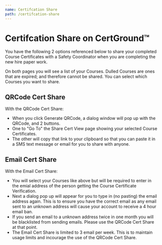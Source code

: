 ```yaml
---
name: Certifcation Share
path: /certifcation-share
---
```


# Certifcation Share on CertGround&trade;

You have the following 2 options referenced below to share your completed Course Certificates with a Safety Coordinator when you are completing the new hire paper work.

On both pages you will see a list of your Courses. Dulled Courses are ones that are expired; and therefore cannot be shared. You can select which Courses you want to share.

## QRCode Cert Share

With the QRCode Cert Share:

- When you click Generate QRCode, a dialog window will pop up with the QRCode, and 2 buttons.
- One to "Go To" the Share Cert View page showing your selected Course Certificates.
- The other will copy that link to your clipboard so that you can paste it in a SMS text message or email for you to share with anyone.

## Email Cert Share

With the Email Cert Share:

- You will select your Courses like above but will be required to enter in the emial address of the person getting the Course Certificate Verification.
- Next a dialog pop up will appear for you to type in (no pasting) the email address again. This is to ensure you have the correct email as any email sent to an unknown address will cause your account to receive a 4 hour email ban.
- If you send an email to a unknown address twice in one month you will be blacklisted from sending emails. Please use the QRCode Cert Share at that point.
- The Email Cert Share is limited to 3 email per week. This is to maintain usage limits and incourage the use of the QRCode Cert Share.
